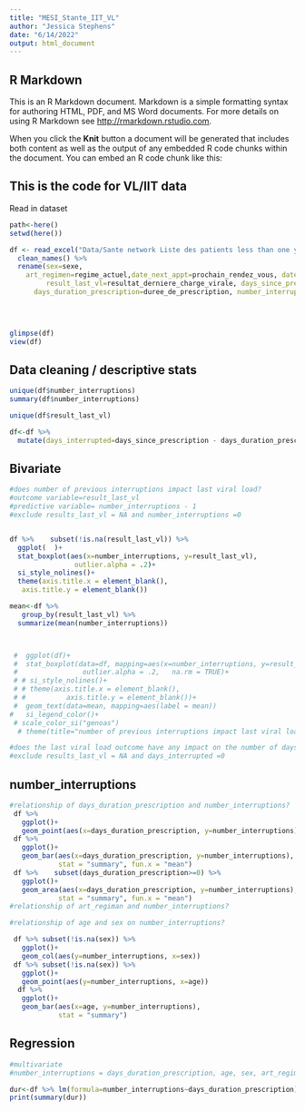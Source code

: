 ```yaml
---
title: "MESI_Stante_IIT_VL"
author: "Jessica Stephens"
date: "6/14/2022"
output: html_document
---
```

## R Markdown

This is an R Markdown document. Markdown is a simple formatting syntax for authoring HTML, PDF, and MS Word documents. For more details on using R Markdown see <http://rmarkdown.rstudio.com>.

When you click the **Knit** button a document will be generated that includes both content as well as the output of any embedded R code chunks within the document. You can embed an R code chunk like this:



## This is the code for VL/IIT data 
Read in dataset
```r
path<-here()
setwd(here())

df <- read_excel("Data/Sante network Liste des patients less than one year.xlsx", sheet="Liste des patients")%>% 
  clean_names() %>%
  rename(sex=sexe,
    art_regimen=regime_actuel,date_next_appt=prochain_rendez_vous, date_last_vl=date_derniere_charge_virale,
         result_last_vl=resultat_derniere_charge_virale, days_since_prescription=nombre_de_jours_depuis_derniere_prescription,
      days_duration_prescription=duree_de_prescription, number_interruptions=occurences_dinterruption_de_traitement, distance_residence_facility=distance_residence_from_facility)

         
         

```




```r

glimpse(df)
view(df)
```

## Data cleaning / descriptive stats

```r
unique(df$number_interruptions)
summary(df$number_interruptions)
```


```r
unique(df$result_last_vl)
```

```r
df<-df %>% 
  mutate(days_interrupted=days_since_prescription - days_duration_prescription)
```

## Bivariate


```r


#does number of previous interruptions impact last viral load?
#outcome variable=result_last_vl
#predictive variable= number_interruptions - 1
#exclude results_last_vl = NA and number_interruptions =0


df %>%    subset(!is.na(result_last_vl)) %>%
  ggplot(  )+
  stat_boxplot(aes(x=number_interruptions, y=result_last_vl),
                outlier.alpha = .2)+
  si_style_nolines()+
  theme(axis.title.x = element_blank(),
   axis.title.y = element_blank())

mean<-df %>% 
   group_by(result_last_vl) %>% 
  summarize(mean(number_interruptions))



 #  ggplot(df)+
 #  stat_boxplot(data=df, mapping=aes(x=number_interruptions, y=result_last_vl),
 #                outlier.alpha = .2,   na.rm = TRUE)+
 # # si_style_nolines()+
 # # theme(axis.title.x = element_blank(),
 # #          axis.title.y = element_blank())+ 
 #  geom_text(data=mean, mapping=aes(label = mean))
#   si_legend_color()+
 # scale_color_si("genoas")
  # theme(title="number of previous interruptions impact last viral load"  )

#does the last viral load outcome have any impact on the number of days someone has been interrupted?
#exclude results_last_vl = NA and days_interrupted =0

```

## number_interruptions
```r

#relationship of days_duration_prescription and number_interruptions? 
 df %>%   
   ggplot()+
   geom_point(aes(x=days_duration_prescription, y=number_interruptions))
 df %>%   
   ggplot()+
   geom_bar(aes(x=days_duration_prescription, y=number_interruptions),
            stat = "summary", fun.x = "mean")
 df %>%    subset(days_duration_prescription>=0) %>%
   ggplot()+
   geom_area(aes(x=days_duration_prescription, y=number_interruptions),
            stat = "summary", fun.x = "mean")
#relationship of art_regiman and number_interruptions? 

#relationship of age and sex on number_interruptions? 


```
```r

 df %>% subset(!is.na(sex)) %>% 
   ggplot()+
   geom_col(aes(y=number_interruptions, x=sex))
 df %>% subset(!is.na(sex)) %>% 
   ggplot()+
   geom_point(aes(y=number_interruptions, x=age))
  df %>%   
   ggplot()+
   geom_bar(aes(x=age, y=number_interruptions),
            stat = "summary")

```

## Regression



```r
#multivariate
#number_interruptions = days_duration_prescription, age, sex, art_regimen

dur<-df %>% lm(formula=number_interruptions~days_duration_prescription)
print(summary(dur))


```
